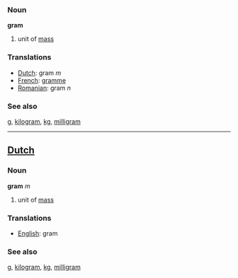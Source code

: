 === Noun ===

'''gram'''

# unit of [[mass]]

=== Translations ===
*[[Dutch]]: gram ''m''
*[[French]]: [[gramme]]
*[[Romanian]]: gram ''n''

=== See also ===
[[g]], [[kilogram]], [[kg]], [[milligram]]

----

==[[Dutch]]==
=== Noun ===

'''gram''' ''m''

# unit of [[mass]]

=== Translations ===
*[[English]]: gram

=== See also ===
[[g]], [[kilogram]], [[kg]], [[milligram]]